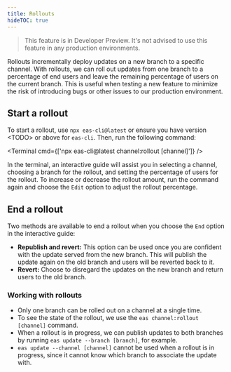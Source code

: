 ```yaml
---
title: Rollouts
hideTOC: true
---
```



> This feature is in Developer Preview. It's not advised to use this feature in any production environments.

Rollouts incrementally deploy updates on a new branch to a specific channel. With rollouts, we can roll out updates from one branch to a percentage of end users and leave the remaining percentage of users on the current branch. This is useful when testing a new feature to minimize the risk of introducing bugs or other issues to our production environment.

## Start a rollout

To start a rollout, use `npx eas-cli@latest` or ensure you have version \<TODO\> or above for `eas-cli`. Then, run the following command:

<Terminal cmd={['npx eas-cli@latest channel:rollout [channel]']} />

In the terminal, an interactive guide will assist you in selecting a channel, choosing a branch for the rollout, and setting the percentage of users for the rollout. To increase or decrease the rollout amount, run the command again and choose the `Edit` option to adjust the rollout percentage.

## End a rollout

Two methods are available to end a rollout when you choose the `End` option in the interactive guide:

- **Republish and revert:** This option can be used once you are confident with the update served from the new branch. This will publish the update again on the old branch and users will be reverted back to it.
- **Revert:** Choose to disregard the updates on the new branch and return users to the old branch.

### Working with rollouts

- Only one branch can be rolled out on a channel at a single time.
- To see the state of the rollout, we use the `eas channel:rollout [channel]` command.
- When a rollout is in progress, we can publish updates to both branches by running `eas update --branch [branch]`, for example.
- `eas update --channel [channel]` cannot be used when a rollout is in progress, since it cannot know which branch to associate the update with.

